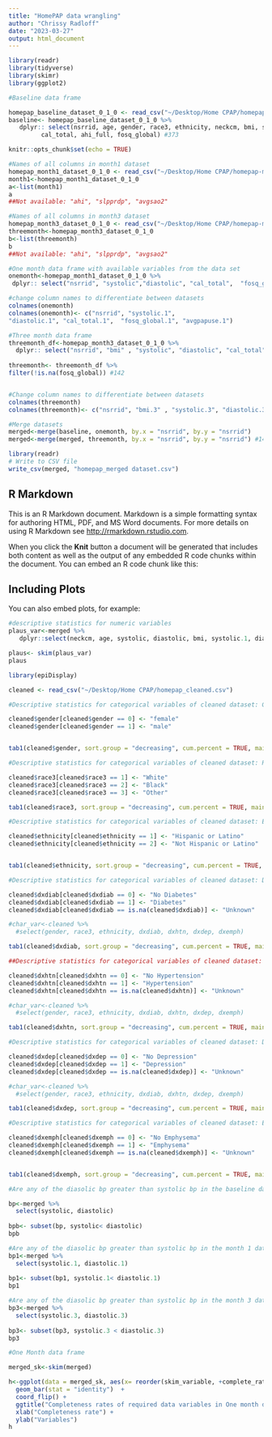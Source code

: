 ```yaml
---
title: "HomePAP data wrangling"
author: "Chrissy Radloff"
date: "2023-03-27"
output: html_document
---
```

```r
library(readr)
library(tidyverse)
library(skimr)
library(ggplot2)

#Baseline data frame

homepap_baseline_dataset_0_1_0 <- read_csv("~/Desktop/Home CPAP/homepap-baseline-dataset-0.1.0.csv") #373 observations
baseline<- homepap_baseline_dataset_0_1_0 %>%
   dplyr:: select(nsrrid, age, gender, race3, ethnicity, neckcm, bmi, systolic, diastolic, dxdiab, dxhtn, dxdep, dxemph, ahi,
         cal_total, ahi_full, fosq_global) #373
```

```r
knitr::opts_chunk$set(echo = TRUE)

#Names of all columns in month1 dataset
homepap_month1_dataset_0_1_0 <- read_csv("~/Desktop/Home CPAP/homepap-month1-dataset-0.1.0.csv")
month1<-homepap_month1_dataset_0_1_0
a<-list(month1)
a
##Not available: "ahi", "slpprdp", "avgsao2"
```

```r
#Names of all columns in month3 dataset
homepap_month3_dataset_0_1_0 <- read_csv("~/Desktop/Home CPAP/homepap-month3-dataset-0.1.0.csv")
threemonth<-homepap_month3_dataset_0_1_0
b<-list(threemonth)
b
##Not available: "ahi", "slpprdp", "avgsao2"
```



```r
#One month data frame with available variables from the data set
onemonth<-homepap_month1_dataset_0_1_0 %>%
 dplyr:: select("nsrrid", "systolic","diastolic", "cal_total",  "fosq_global", "avgpapuse")

#change column names to differentiate between datasets
colnames(onemonth)
colnames(onemonth)<- c("nsrrid", "systolic.1",
"diastolic.1", "cal_total.1",  "fosq_global.1", "avgpapuse.1")

#Three month data frame
threemonth_df<-homepap_month3_dataset_0_1_0 %>%
  dplyr:: select("nsrrid", "bmi" , "systolic", "diastolic", "cal_total", "fosq_global", "avgpapuse") #373
  
threemonth<- threemonth_df %>%
filter(!is.na(fosq_global)) #142


#Change column names to differentiate between datasets
colnames(threemonth)
colnames(threemonth)<- c("nsrrid", "bmi.3" , "systolic.3", "diastolic.3", "cal_total.3", "fosq_global.3", "avgpapuse.3")

#Merge datasets
merged<-merge(baseline, onemonth, by.x = "nsrrid", by.y = "nsrrid")
merged<-merge(merged, threemonth, by.x = "nsrrid", by.y = "nsrrid") #142

library(readr)
# Write to CSV file
write_csv(merged, "homepap_merged dataset.csv")

```


## R Markdown

This is an R Markdown document. Markdown is a simple formatting syntax for authoring HTML, PDF, and MS Word documents. For more details on using R Markdown see <http://rmarkdown.rstudio.com>.

When you click the **Knit** button a document will be generated that includes both content as well as the output of any embedded R code chunks within the document. You can embed an R code chunk like this:


## Including Plots

You can also embed plots, for example:


```r
#descriptive statistics for numeric variables
plaus_var<-merged %>%
   dplyr::select(neckcm, age, systolic, diastolic, bmi, systolic.1, diastolic.1, avgpapuse.1, systolic.3, diastolic.3, avgpapuse.3)

plaus<- skim(plaus_var) 
plaus
```
```r
library(epiDisplay)

cleaned <- read_csv("~/Desktop/Home CPAP/homepap_cleaned.csv") 

#Descriptive statistics for categorical variables of cleaned dataset: Gender

cleaned$gender[cleaned$gender == 0] <- "female"
cleaned$gender[cleaned$gender == 1] <- "male"


tab1(cleaned$gender, sort.group = "decreasing", cum.percent = TRUE, main = "Distribution of gender")
```
```r
#Descriptive statistics for categorical variables of cleaned dataset: Race

cleaned$race3[cleaned$race3 == 1] <- "White"
cleaned$race3[cleaned$race3 == 2] <- "Black"
cleaned$race3[cleaned$race3 == 3] <- "Other"

tab1(cleaned$race3, sort.group = "decreasing", cum.percent = TRUE, main = "Distribution of race")
```
```r

#Descriptive statistics for categorical variables of cleaned dataset: Ethnicity

cleaned$ethnicity[cleaned$ethnicity == 1] <- "Hispanic or Latino"
cleaned$ethnicity[cleaned$ethnicity == 2] <- "Not Hispanic or Latino"


tab1(cleaned$ethnicity, sort.group = "decreasing", cum.percent = TRUE, main = "Distribution of ethnicity")
```
```r
#Descriptive statistics for categorical variables of cleaned dataset: Diabetes diagnosis

cleaned$dxdiab[cleaned$dxdiab == 0] <- "No Diabetes"
cleaned$dxdiab[cleaned$dxdiab == 1] <- "Diabetes"
cleaned$dxdiab[cleaned$dxdiab == is.na(cleaned$dxdiab)] <- "Unknown"

#char_var<-cleaned %>%
  #select(gender, race3, ethnicity, dxdiab, dxhtn, dxdep, dxemph)

tab1(cleaned$dxdiab, sort.group = "decreasing", cum.percent = TRUE, main = "Distribution of diabetes diagnosis")
```
```r
##Descriptive statistics for categorical variables of cleaned dataset: hypertension diagnosis

cleaned$dxhtn[cleaned$dxhtn == 0] <- "No Hypertension"
cleaned$dxhtn[cleaned$dxhtn == 1] <- "Hypertension"
cleaned$dxhtn[cleaned$dxhtn == is.na(cleaned$dxhtn)] <- "Unknown"

#char_var<-cleaned %>%
  #select(gender, race3, ethnicity, dxdiab, dxhtn, dxdep, dxemph)

tab1(cleaned$dxhtn, sort.group = "decreasing", cum.percent = TRUE, main = "Distribution of hypertension diagnosis")
```
```r
#Descriptive statistics for categorical variables of cleaned dataset: Depression diagnosis

cleaned$dxdep[cleaned$dxdep == 0] <- "No Depression"
cleaned$dxdep[cleaned$dxdep == 1] <- "Depression"
cleaned$dxdep[cleaned$dxdep == is.na(cleaned$dxdep)] <- "Unknown"

#char_var<-cleaned %>%
  #select(gender, race3, ethnicity, dxdiab, dxhtn, dxdep, dxemph)

tab1(cleaned$dxdep, sort.group = "decreasing", cum.percent = TRUE, main = "Distribution of depression diagnosis")
```
```r
#Descriptive statistics for categorical variables of cleaned dataset: Emphysema diagnosis

cleaned$dxemph[cleaned$dxemph == 0] <- "No Emphysema"
cleaned$dxemph[cleaned$dxemph == 1] <- "Emphysema"
cleaned$dxemph[cleaned$dxemph == is.na(cleaned$dxemph)] <- "Unknown"


tab1(cleaned$dxemph, sort.group = "decreasing", cum.percent = TRUE, main = "Distribution of emphysema diagnosis")
```


```r
#Are any of the diasolic bp greater than systolic bp in the baseline dataset?

bp<-merged %>%
  select(systolic, diastolic)
  
bpb<- subset(bp, systolic< diastolic)
bpb
```
```r
#Are any of the diasolic bp greater than systolic bp in the month 1 dataset?
bp1<-merged %>%
  select(systolic.1, diastolic.1)
  
bp1<- subset(bp1, systolic.1< diastolic.1)
bp1
```

```r

#Are any of the diasolic bp greater than systolic bp in the month 3 dataset?
bp3<-merged %>%
  select(systolic.3, diastolic.3)
  
bp3<- subset(bp3, systolic.3 < diastolic.3)
bp3
```

```r
#One Month data frame

merged_sk<-skim(merged)

h<-ggplot(data = merged_sk, aes(x= reorder(skim_variable, +complete_rate),  y = complete_rate)) +
  geom_bar(stat = "identity")  +
  coord_flip() +
  ggtitle("Completeness rates of required data variables in One month data") + 
  xlab("Completeness rate") + 
  ylab("Variables")
h
```

